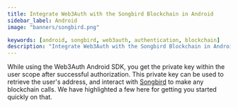 ```yaml
---
title: Integrate Web3Auth with the Songbird Blockchain in Android
sidebar_label: Android
image: "banners/songbird.png"

keywords: [android, songbird, web3auth, authentication, blockchain]
description: "Integrate Web3Auth with the Songbird Blockchain in Android | Documentation - Web3Auth"
---
```



<SEO
  title="Integrate Web3Auth with the Songbird Blockchain in Android"
  description="Integrate Web3Auth with the Songbird Blockchain in Android | Documentation - Web3Auth"
  image="https://web3auth.io/docs/banners/songbird.png"
  slug="/connect-blockchain/evm/songbird/android"
/>

While using the Web3Auth Android SDK, you get the private key within the user scope after successful
authorization. This private key can be used to retrieve the user's address, and interact with
[Songbird](https://www.flare.network) to make any blockchain calls. We have highlighted a few here
for getting you started quickly on that.

<EVMInteraction />
